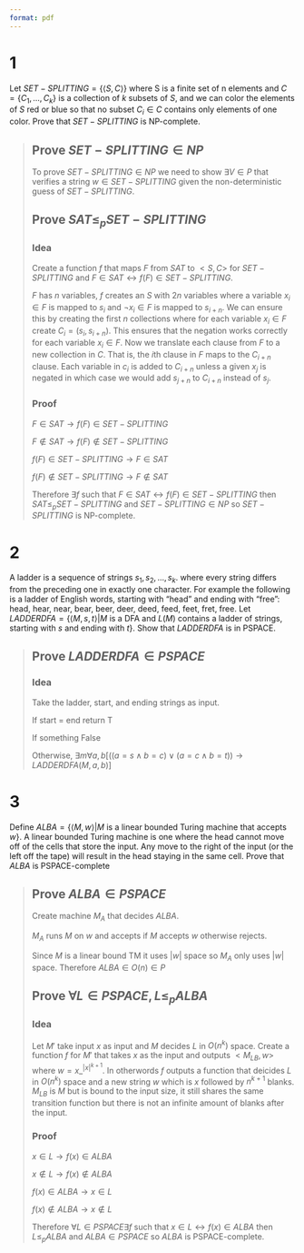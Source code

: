 ```yaml
---
format: pdf
---
```


# 1
Let $SET-SPLITTING = \{⟨S, C⟩\}$ where S is a finite set of n elements and $C = \{C_1, . . . , C_k\}$ is a collection of $k$ subsets of $S$, and we can color the elements of $S$ red or blue so that no subset $C_i ∈ C$ contains only elements of one color. Prove that $SET-SPLITTING$ is NP-complete.

> ## Prove $SET-SPLITTING\in NP$
>
> To prove $SET-SPLITTING\in NP$ we need to show $\exists V\in P$ that verifies a string $w\in SET-SPLITTING$ given the non-deterministic guess of $SET-SPLITTING$.
>
> ## Prove $SAT\leq_p SET-SPLITTING$
>
> ### Idea
>
> Create a function $f$ that maps $F$ from $SAT$ to $<S,C>$ for $SET-SPLITTING$ and $F\in SAT \leftrightarrow f(F)\in SET-SPLITTING$.
>
> $F$ has $n$ variables, $f$ creates an $S$ with $2n$ variables where a variable $x_i\in F$ is mapped to $s_i$ and $\neg x_i\in F$ is mapped to $s_{i+n}$. We can ensure this by creating the first $n$ collections where for each variable $x_i\in F$ create $C_i=(s_i,s_{i+n})$. This ensures that the negation works correctly for each variable $x_i \in F$. Now we translate each clause from $F$ to a new collection in $C$. That is, the $i$th clause in $F$ maps to the $C_{i+n}$ clause. Each variable in $c_i$ is added to $C_{i+n}$ unless a given $x_j$ is negated in which case we would add $s_{j+n}$ to $C_{i+n}$ instead of $s_j$.
>
> ### Proof
>
> $F\in SAT\rightarrow f(F)\in SET-SPLITTING$
>
>>
>
> $F\notin SAT\rightarrow f(F)\notin SET-SPLITTING$
>
>>
>
> $f(F)\in SET-SPLITTING\rightarrow F\in SAT$
>
>>
>
> $f(F)\notin SET-SPLITTING\rightarrow F\notin SAT$
>
>>
>
> Therefore $\exists f$ such that $F\in SAT\leftrightarrow f(F)\in SET-SPLITTING$ then $SAT\leq_p SET-SPLITTING$ and $SET-SPLITTING\in NP$ so $SET-SPLITTING$ is NP-complete.

# 2
A ladder is a sequence of strings $s_1, s_2, . . . , s_k$. where every string differs from the preceding one in exactly one character. For example the following is a ladder of English words, starting with “head” and ending with “free”: head, hear, near, bear, beer, deer, deed, feed, feet, fret, free. Let $LADDERDFA = \{⟨M, s, t⟩ | M$ is a DFA and $L(M)$ contains a ladder of strings, starting with $s$ and ending with $t \}$. Show that $LADDERDFA$ is in PSPACE.

> ## Prove $LADDERDFA\in PSPACE$
> ### Idea
> Take the ladder, start, and ending strings as input.
>
> If start = end return T
>
> If something False
>
> Otherwise, $\exists m \forall a,b [((a=s\land b=c)\lor (a=c\land b=t))\rightarrow LADDERDFA(M,a,b)]$

# 3
Define $ALBA = \{⟨M, w⟩ | M$ is a linear bounded Turing machine that accepts $w\}$. A linear bounded Turing machine is one where the head cannot move off of the cells that store the input. Any move to the right of the input (or the left off the tape) will result in the head staying in the same cell. Prove that $ALBA$ is PSPACE-complete

> ## Prove $ALBA\in PSPACE$
> Create machine $M_A$ that decides $ALBA$.
>
> $M_A$ runs $M$ on $w$ and accepts if $M$ accepts $w$ otherwise rejects.
>
> Since $M$ is a linear bound TM it uses $|w|$ space so $M_A$ only uses $|w|$ space. Therefore $ALBA\in O(n)\in P$
>
> ## Prove $\forall L\in PSPACE, L\leq_p ALBA$
> ### Idea
> Let $M'$ take input $x$ as input and $M$ decides $L$ in $O(n^k)$ space. Create a function $f$ for $M'$ that takes $x$ as the input and outputs $<M_{LB},w>$ where $w=x\_^{|x|^{k+1}}$. In otherwords $f$ outputs a function that deicides $L$ in $O(n^k)$ space and a new string $w$ which is $x$ followed by $n^{k+1}$ blanks. $M_{LB}$ is $M$ but is bound to the input size, it still shares the same transition function but there is not an infinite amount of blanks after the input.
>
> ### Proof
> $x\in L \rightarrow f(x)\in ALBA$
>
>> 
>
> $x\notin L \rightarrow f(x)\notin ALBA$
>
>>
>
> $f(x)\in ALBA \rightarrow x\in L$
>
>>
>
>$f(x)\notin ALBA\rightarrow x\notin L$
>
>>
>
> Therefore $\forall L\in PSPACE\exists f$ such that $x\in L\leftrightarrow f(x)\in ALBA$ then $L\leq_p ALBA$ and $ALBA\in PSPACE$ so $ALBA$ is PSPACE-complete.
